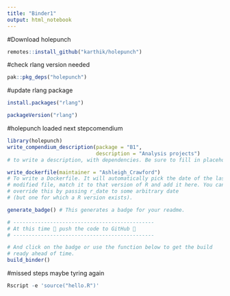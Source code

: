 ```yaml
---
title: "Binder1"
output: html_notebook
---
```



#Download holepunch
```r
remotes::install_github("karthik/holepunch")
```
#check rlang version needed
```r
pak::pkg_deps("holepunch")
```
#update rlang package
```r
install.packages("rlang")
```
```r
packageVersion("rlang")
```
#holepunch loaded next stepcomendium
```r
library(holepunch)
write_compendium_description(package = "B1", 
                             description = "Analysis projects")
# to write a description, with dependencies. Be sure to fill in placeholder text

write_dockerfile(maintainer = "Ashleigh_Crawford") 
# To write a Dockerfile. It will automatically pick the date of the last 
# modified file, match it to that version of R and add it here. You can 
# override this by passing r_date to some arbitrary date
# (but one for which a R version exists).

generate_badge() # This generates a badge for your readme.

# ----------------------------------------------
# At this time 🙌 push the code to GitHub 🙌
# ----------------------------------------------

# And click on the badge or use the function below to get the build 
# ready ahead of time.
build_binder()

```
#missed steps maybe tyring again
```r
Rscript -e 'source("hello.R")'
```

